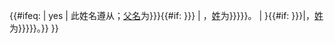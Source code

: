 {{#ifeq: {{{plain|}}} | yes
| 此姓名遵从{{Link-en|东斯拉夫命名习惯|Eastern Slavic naming customs}}；[[父名]]为{{trim|{{{1|{{{first}}}}}}}}{{#if: {{{2|{{{second|}}}}}} |&#32;，[[姓]]为{{trim|{{{2|{{{second}}}}}}}}}}。
| {{Hatnote|此姓名遵从{{Link-en|东斯拉夫命名习惯|Eastern Slavic naming customs}}；[[父名]]为{{trim|{{{1|{{{first}}}}}}}}{{#if: {{{2|{{{second<includeonly>|</includeonly>}}}}}}|，[[姓]]为{{trim|{{{2|{{{second}}}}}}}}}}。}}
}}<noinclude>
{{Documentation}}
</noinclude>